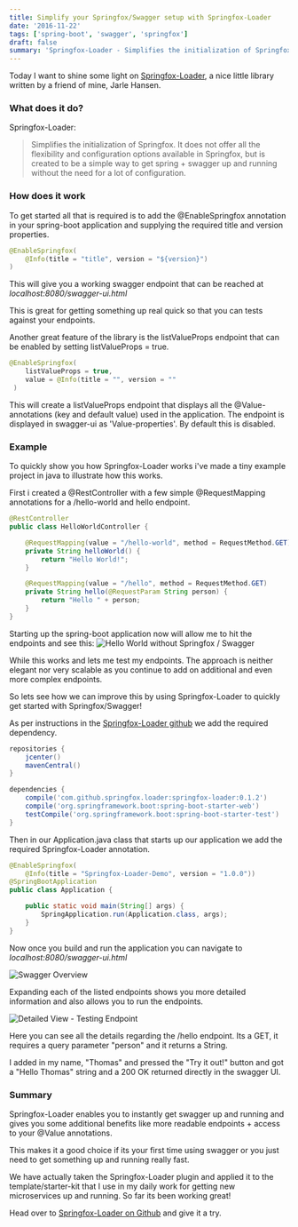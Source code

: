 ```yaml
---
title: Simplify your Springfox/Swagger setup with Springfox-Loader
date: '2016-11-22'
tags: ['spring-boot', 'swagger', 'springfox']
draft: false
summary: 'Springfox-Loader - Simplifies the initialization of Springfox.'
---
```


Today I want to shine some light on [Springfox-Loader](https://github.com/jarlehansen/springfox-loader), a nice little library written by a friend of mine, Jarle Hansen.

### What does it do?

Springfox-Loader:

> Simplifies the initialization of Springfox. It does not offer all the flexibility and configuration options available in Springfox, but is created to be a simple way to get spring + swagger up and running without the need for a lot of configuration.

### How does it work

To get started all that is required is to add the @EnableSpringfox annotation in your spring-boot application and supplying the required title and version properties.

```java
@EnableSpringfox(
    @Info(title = "title", version = "${version}")
)
```

This will give you a working swagger endpoint that can be reached at _localhost:8080/swagger-ui.html_

This is great for getting something up real quick so that you can tests against your endpoints.

Another great feature of the library is the listValueProps endpoint that can be enabled by setting listValueProps = true.

```java
@EnableSpringfox(
    listValueProps = true,
    value = @Info(title = "", version = ""
 )
```

This will create a listValueProps endpoint that displays all the @Value-annotations (key and default value) used in the application. The endpoint is displayed in swagger-ui as 'Value-properties'. By default this is disabled.

### Example

To quickly show you how Springfox-Loader works i've made a tiny example project in java to illustrate how this works.

First i created a @RestController with a few simple @RequestMapping annotations for a /hello-world and hello endpoint.

```java
@RestController
public class HelloWorldController {

    @RequestMapping(value = "/hello-world", method = RequestMethod.GET)
    private String helloWorld() {
        return "Hello World!";
    }

    @RequestMapping(value = "/hello", method = RequestMethod.GET)
    private String hello(@RequestParam String person) {
        return "Hello " + person;
    }
}
```

Starting up the spring-boot application now will allow me to hit the endpoints and see this:
![Hello World without Springfox / Swagger](/static/images/blogposts/simplify-with-springfox-loader/helloworld.jpg)

While this works and lets me test my endpoints. The approach is neither elegant nor very scalable as you continue to add on additional and even more complex endpoints.

So lets see how we can improve this by using Springfox-Loader to quickly get started with Springfox/Swagger!

As per instructions in the [Springfox-Loader github](https://github.com/jarlehansen/springfox-loader) we add the required dependency.

```gradle
repositories {
    jcenter()
	mavenCentral()
}

dependencies {
	compile('com.github.springfox.loader:springfox-loader:0.1.2')
	compile('org.springframework.boot:spring-boot-starter-web')
	testCompile('org.springframework.boot:spring-boot-starter-test')
}
```

Then in our Application.java class that starts up our application we add the required Springfox-Loader annotation.

```java
@EnableSpringfox(
    @Info(title = "Springfox-Loader-Demo", version = "1.0.0"))
@SpringBootApplication
public class Application {

	public static void main(String[] args) {
		SpringApplication.run(Application.class, args);
	}
}
```

Now once you build and run the application you can navigate to _localhost:8080/swagger-ui.html_

![Swagger Overview](/static/images/blogposts/simplify-with-springfox-loader/swagger.png)

Expanding each of the listed endpoints shows you more detailed information and also allows you to run the endpoints.

![Detailed View - Testing Endpoint](/static/images/blogposts/simplify-with-springfox-loader/swaggerdetails.png)

Here you can see all the details regarding the /hello endpoint. Its a GET, it requires a query parameter "person" and it returns a String.

I added in my name, "Thomas" and pressed the "Try it out!" button and got a "Hello Thomas" string and a 200 OK returned directly in the swagger UI.

### Summary

Springfox-Loader enables you to instantly get swagger up and running and gives you some additional benefits like more readable endpoints + access to your @Value annotations.

This makes it a good choice if its your first time using swagger or you just need to get something up and running really fast.

We have actually taken the Springfox-Loader plugin and applied it to the template/starter-kit that I use in my daily work for getting new microservices up and running. So far its been working great!

Head over to [Springfox-Loader on Github](https://github.com/jarlehansen/springfox-loader) and give it a try.
